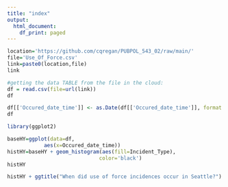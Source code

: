 ```yaml
---
title: "index"
output:
  html_document:
    df_print: paged
---
```


```r
location='https://github.com/cqregan/PUBPOL_543_02/raw/main/'
file='Use_Of_Force.csv'
link=paste0(location,file)
link
```
```r
#getting the data TABLE from the file in the cloud:
df = read.csv(file=url(link))
df
```

```r
df[['Occured_date_time']] <- as.Date(df[['Occured_date_time']], format = "%m/%d/%y")
df
```
```r
library(ggplot2)
```

```r
baseHY=ggplot(data=df,
            aes(x=Occured_date_time)) 
histHY=baseHY + geom_histogram(aes(fill=Incident_Type), 
                              color='black')
histHY
```
```r
histHY + ggtitle("When did use of force incidences occur in Seattle?") 

```

